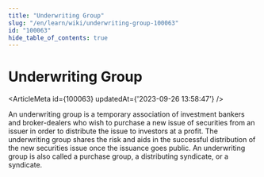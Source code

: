 ```yaml
---
title: "Underwriting Group"
slug: "/en/learn/wiki/underwriting-group-100063"
id: "100063"
hide_table_of_contents: true
---
```



# Underwriting Group

<ArticleMeta id={100063} updatedAt={'2023-09-26 13:58:47'} />
<div className='border-solid border-b border-t-0 my-4 border-[var(--ifm-color-gray-300)]' />

An underwriting group is a temporary association of investment bankers and broker-dealers who wish to purchase a new issue of securities from an issuer in order to distribute the issue to investors at a profit. The underwriting group shares the risk and aids in the successful distribution of the new securities issue once the issuance goes public. An underwriting group is also called a purchase group, a distributing syndicate, or a syndicate.
